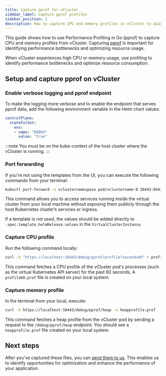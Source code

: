 ```yaml
---
title: Capture pprof for vCluster 
sidebar_label: Capture pprof profiles
sidebar_position: 2
description: How to capture CPU and memory profiles in vCluster to diagnose performance issues.
---
```


This guide shows how to use Performance Profiling in Go (pprof) to capture CPU and memory profiles from vCluster. Capturing [pprof](https://github.com/google/pprof) is important for identifying performance bottlenecks and optimizing resource usage. 

When vCluster experiences high CPU or memory usage, use profiling to identify performance bottlenecks and optimize resource consumption.

## Setup and capture pprof on vCluster 

### Enable verbose logging and pprof endpoint

To make the logging more verbose and to enable the endpoint that serves pprof data, add the following environment variable in the Helm chart values:

```yaml
controlPlane:
  statefulSet:
    env:
    - name: "DEBUG"
      value: "true"
```

:::note
You must be on the kube-context of the host cluster where the vCluster is running. 
:::

### Port forwarding

If you're not using the templates from the UI, you can execute the following commands from your terminal:

```bash
kubectl port-forward -n vclusternamespace pod/vclustername-0 10443:8443
```

This command allows you to access services running inside the virtual cluster from your local machine without exposing them publicly through the host Kubernetes cluster’s services or ingress.

If a template is not used, the values should be added directly to `.spec.template.helmRelease.values` in the `VirtualClusterInstance`.

### Capture CPU profile

Run the following command locally:

```sh
curl -k "https://localhost:10443/debug/pprof/profile?second=60" > profile60.prof
```

This command fetches a CPU profile of the vCluster pod's processes (such as the virtual Kubernetes API server) for the past 60 seconds. A `profile60.prof` file is created on your local system.

### Capture memory profile

In the terminal from your local, execute:

```sh
curl -k https://localhost:10443/debug/pprof/heap -o heapprofile.prof
```

This command fetches a heap profile from the vCluster pod by sending a request to the `/debug/pprof/heap` endpoint. You should see a `heapprofile.prof` file created on your local system.


## Next steps

<!-- vale off -->

After you've captured these files, you can [send them to us](https://loft-sh.slack.com/). This enables us to identify opportunities for optimization and enhance the performance of your application.
